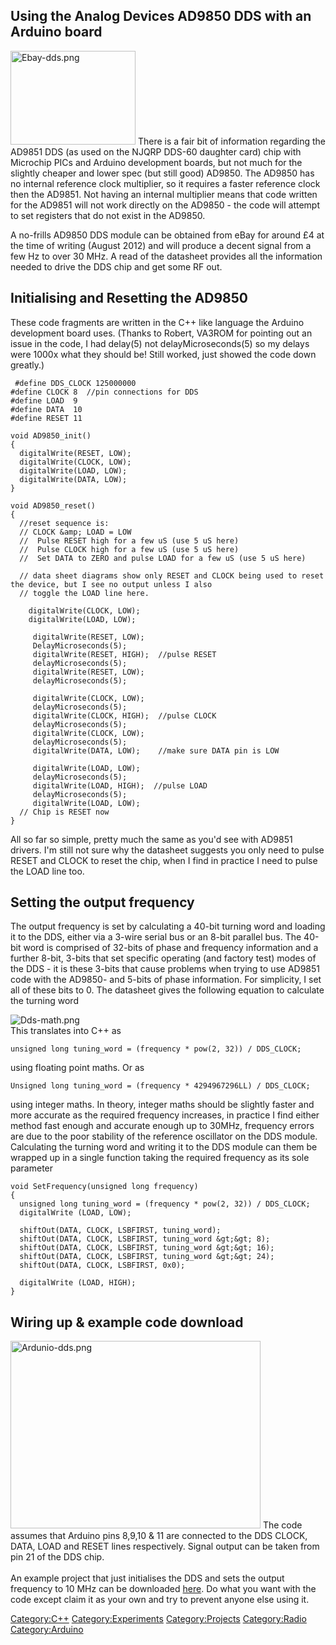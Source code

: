 == Using the Analog Devices AD9850 DDS with an Arduino board  ==

[[Image:Ebay-dds.png|thumb|right|200x150px]] There is a fair bit of information regarding the AD9851 DDS (as used on the NJQRP DDS-60 daughter card) chip with Microchip PICs and Arduino development boards, but not much for the slightly cheaper and lower spec (but still good) AD9850. The AD9850 has no internal reference clock multiplier, so it requires a faster reference clock then the AD9851. Not having an internal multiplier means that code written for the AD9851 will not work directly on the AD9850 - the code will attempt to set registers that do not exist in the AD9850. 

A no-frills AD9850 DDS module can be obtained from eBay for around £4 at the time of writing (August 2012) and will produce a decent signal from a few Hz to over 30 MHz. A read of the datasheet provides all the information needed to drive the DDS chip and get some RF out. 

== Initialising and Resetting the AD9850  ==

These code fragments are written in the C++ like language the Arduino development board uses. 
(Thanks to Robert, VA3ROM for pointing out an issue in the code, I had delay(5) not delayMicroseconds(5) so my delays were 1000x what they should be! Still worked, just showed the code down greatly.)
<pre> #define DDS_CLOCK 125000000
#define CLOCK 8  //pin connections for DDS
#define LOAD  9 
#define DATA  10
#define RESET 11

void AD9850_init()
{
  digitalWrite(RESET, LOW);
  digitalWrite(CLOCK, LOW);
  digitalWrite(LOAD, LOW);
  digitalWrite(DATA, LOW);
}

void AD9850_reset()
{
  //reset sequence is:
  // CLOCK &amp; LOAD = LOW
  //  Pulse RESET high for a few uS (use 5 uS here)
  //  Pulse CLOCK high for a few uS (use 5 uS here)
  //  Set DATA to ZERO and pulse LOAD for a few uS (use 5 uS here)
  
  // data sheet diagrams show only RESET and CLOCK being used to reset the device, but I see no output unless I also
  // toggle the LOAD line here.
  
    digitalWrite(CLOCK, LOW);
    digitalWrite(LOAD, LOW);
    
     digitalWrite(RESET, LOW);
     DelayMicroseconds(5);
     digitalWrite(RESET, HIGH);  //pulse RESET
     delayMicroseconds(5);
     digitalWrite(RESET, LOW);
     delayMicroseconds(5);
     
     digitalWrite(CLOCK, LOW);
     delayMicroseconds(5);
     digitalWrite(CLOCK, HIGH);  //pulse CLOCK
     delayMicroseconds(5);
     digitalWrite(CLOCK, LOW);
     delayMicroseconds(5);
     digitalWrite(DATA, LOW);    //make sure DATA pin is LOW
     
     digitalWrite(LOAD, LOW);
     delayMicroseconds(5);
     digitalWrite(LOAD, HIGH);  //pulse LOAD
     delayMicroseconds(5);
     digitalWrite(LOAD, LOW);
  // Chip is RESET now
}


</pre> 
All so far so simple, pretty much the same as you'd see with AD9851 drivers. I'm still not sure why the datasheet suggests you only need to pulse RESET and CLOCK to reset the chip, when I find in practice I need to pulse the LOAD line too.<br>

== Setting the output frequency  ==

The output frequency is set by calculating a 40-bit turning word and loading it to the DDS, either via a 3-wire serial bus or an 8-bit parallel bus. The 40-bit word is comprised of 32-bits of phase and frequency information and a further 8-bit, 3-bits that set specific operating (and factory test) modes of the DDS - it is these 3-bits that cause problems when trying to use AD9851 code with the AD9850- and 5-bits of phase information. For simplicity, I set all of these bits to 0. The datasheet gives the following equation to calculate the turning word 

[[Image:Dds-math.png|center]]<br> This translates into C++ as 
<pre>unsigned long tuning_word = (frequency * pow(2, 32)) / DDS_CLOCK;</pre> 
using floating point maths. Or as 
<pre>Unsigned long tuning_word = (frequency * 4294967296LL) / DDS_CLOCK;</pre> 
using integer maths. In theory, integer maths should be slightly faster and more accurate as the required frequency increases, in practice I find either method fast enough and accurate enough up to 30MHz, frequency errors are due to the poor stability of the reference oscillator on the DDS module. Calculating the turning word and writing it to the DDS module can them be wrapped up in a single function taking the required frequency as its sole parameter 
<pre>void SetFrequency(unsigned long frequency)
{
  unsigned long tuning_word = (frequency * pow(2, 32)) / DDS_CLOCK;
  digitalWrite (LOAD, LOW); 

  shiftOut(DATA, CLOCK, LSBFIRST, tuning_word);
  shiftOut(DATA, CLOCK, LSBFIRST, tuning_word &gt;&gt; 8);
  shiftOut(DATA, CLOCK, LSBFIRST, tuning_word &gt;&gt; 16);
  shiftOut(DATA, CLOCK, LSBFIRST, tuning_word &gt;&gt; 24);
  shiftOut(DATA, CLOCK, LSBFIRST, 0x0);
  
  digitalWrite (LOAD, HIGH); 
}
</pre> 
== Wiring up &amp; example code download  ==

[[Image:Ardunio-dds.png|border|right|400x300px]] The code assumes that Arduino pins 8,9,10 &amp; 11 are connected to the DDS CLOCK, DATA, LOAD and RESET lines respectively. Signal output can be taken from pin 21 of the DDS chip.<br><br> An example project that just initialises the DDS and sets the output frequency to 10 MHz can be downloaded [[Media:Dds_test-120823a.zip|here]]. Do what you want with the code except claim it as your own and try to prevent anyone else using it. 



[[Category:C++]][[Category:Experiments]][[Category:Projects]][[Category:Radio]][[Category:Arduino]]